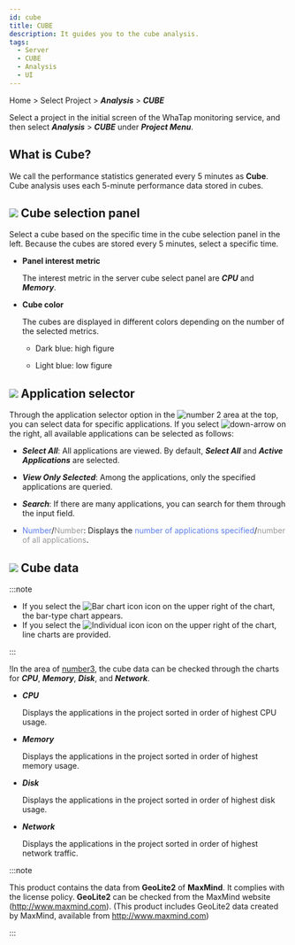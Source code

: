 ```yaml
---
id: cube
title: CUBE
description: It guides you to the cube analysis.
tags:
  - Server
  - CUBE
  - Analysis
  - UI
---
```




Home > Select Project > **_Analysis_** > **_CUBE_**

Select a project in the initial screen of the WhaTap monitoring service, and then select **_Analysis_** > **_CUBE_** under **_Project Menu_**. 

## What is Cube?

We call the performance statistics generated every 5 minutes as **Cube**. Cube analysis uses each 5-minute performance data stored in cubes.

<ImgLang img='cube.png' desc='Cube'/>

## ![](/img/number-01.png) Cube selection panel

Select a cube based on the specific time in the cube selection panel in the left. Because the cubes are stored every 5 minutes, select a specific time. 

-   **Panel interest metric**

    The interest metric in the server cube select panel are **_CPU_** and **_Memory_**.

-   **Cube color**

    The cubes are displayed in different colors depending on the number of the selected metrics.

    -   <span class='highfg'>Dark blue</span>: <span class='highfg'>high figure</span>

    -   <span class='lowfg'>Light blue</span>: <span class='lowfg'>low figure</span>

## ![](/img/number-02.png) Application selector

Through the application selector option in the ![number 2](/img/number-02.png) area at the top, you can select data for specific applications. If you select ![down-arrow](/img/down-arrow.svg) on the right, all available applications can be selected as follows: 

<ImgLang img='cube-select-app.png' desc='Cube selection application'/>

-   **_Select All_**: All applications are viewed. By default, **_Select All_** and **_Active Applications_** are selected. 

-   **_View Only Selected_**: Among the applications, only the specified applications are queried. 

-   **_Search_**: If there are many applications, you can search for them through the input field.

-   <font color='5B7DEC'>Number</font>/<font color='979797'>Number</font>: Displays the <font color='5B7DEC'>number of applications specified</font>/<font color='979797 '>number of all applications</font>.

## ![](/img/number-03.png) Cube data

:::note

-   If you select the ![Bar chart icon](/img/ic-dashboard-bar-chart.svg) icon on the upper right of the chart, the bar-type chart appears. 
-   If you select the ![Individual icon](/img/ic-multiline-chart.svg) icon on the upper right of the chart, line charts are provided.

:::

!In the area of [number3](/img/number-03.png), the cube data can be checked through the charts for **_CPU_**, **_Memory_**, **_Disk_**, and **_Network_**.

-   **_CPU_**

    Displays the applications in the project sorted in order of highest CPU usage. 

-   **_Memory_**

    Displays the applications in the project sorted in order of highest memory usage.

-   **_Disk_**

    Displays the applications in the project sorted in order of highest disk usage.

-   **_Network_**

    Displays the applications in the project sorted in order of highest network traffic.

:::note

This product contains the data from **GeoLite2** of **MaxMind**. It complies with the license policy. **GeoLite2** can be checked from the MaxMind website (http://www.maxmind.com). (This product includes GeoLite2 data created by MaxMind, available from http://www.maxmind.com)

:::
